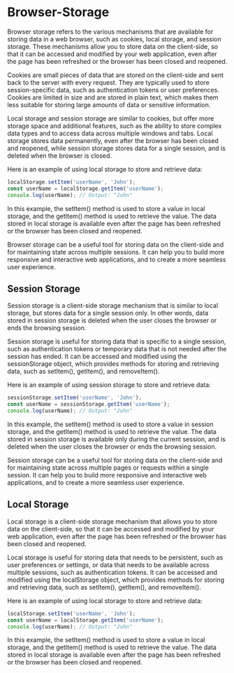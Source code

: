 # Browser-Storage 

Browser storage refers to the various mechanisms that are available for storing data in a web browser, such as cookies, local storage, and session storage. These mechanisms allow you to store data on the client-side, so that it can be accessed and modified by your web application, even after the page has been refreshed or the browser has been closed and reopened.

Cookies are small pieces of data that are stored on the client-side and sent back to the server with every request. They are typically used to store session-specific data, such as authentication tokens or user preferences. Cookies are limited in size and are stored in plain text, which makes them less suitable for storing large amounts of data or sensitive information.

Local storage and session storage are similar to cookies, but offer more storage space and additional features, such as the ability to store complex data types and to access data across multiple windows and tabs. Local storage stores data permanently, even after the browser has been closed and reopened, while session storage stores data for a single session, and is deleted when the browser is closed.

Here is an example of using local storage to store and retrieve data:
```.js
localStorage.setItem('userName', 'John');
const userName = localStorage.getItem('userName');
console.log(userName); // Output: "John"

```

In this example, the setItem() method is used to store a value in local storage, and the getItem() method is used to retrieve the value. The data stored in local storage is available even after the page has been refreshed or the browser has been closed and reopened.

Browser storage can be a useful tool for storing data on the client-side and for maintaining state across multiple sessions. It can help you to build more responsive and interactive web applications, and to create a more seamless user experience.

## Session Storage 

Session storage is a client-side storage mechanism that is similar to local storage, but stores data for a single session only. In other words, data stored in session storage is deleted when the user closes the browser or ends the browsing session.

Session storage is useful for storing data that is specific to a single session, such as authentication tokens or temporary data that is not needed after the session has ended. It can be accessed and modified using the sessionStorage object, which provides methods for storing and retrieving data, such as setItem(), getItem(), and removeItem().

Here is an example of using session storage to store and retrieve data:

```.js
sessionStorage.setItem('userName', 'John');
const userName = sessionStorage.getItem('userName');
console.log(userName); // Output: "John"

```
In this example, the setItem() method is used to store a value in session storage, and the getItem() method is used to retrieve the value. The data stored in session storage is available only during the current session, and is deleted when the user closes the browser or ends the browsing session.

Session storage can be a useful tool for storing data on the client-side and for maintaining state across multiple pages or requests within a single session. It can help you to build more responsive and interactive web applications, and to create a more seamless user experience.

## Local Storage 

Local storage is a client-side storage mechanism that allows you to store data on the client-side, so that it can be accessed and modified by your web application, even after the page has been refreshed or the browser has been closed and reopened.

Local storage is useful for storing data that needs to be persistent, such as user preferences or settings, or data that needs to be available across multiple sessions, such as authentication tokens. It can be accessed and modified using the localStorage object, which provides methods for storing and retrieving data, such as setItem(), getItem(), and removeItem().

Here is an example of using local storage to store and retrieve data:
```.js
localStorage.setItem('userName', 'John');
const userName = localStorage.getItem('userName');
console.log(userName); // Output: "John"

```
In this example, the setItem() method is used to store a value in local storage, and the getItem() method is used to retrieve the value. The data stored in local storage is available even after the page has been refreshed or the browser has been closed and reopened.

